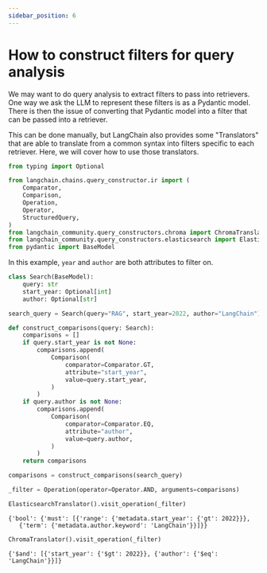 ```yaml
---
sidebar_position: 6
---
```


# How to construct filters for query analysis

We may want to do query analysis to extract filters to pass into retrievers. One way we ask the LLM to represent these filters is as a Pydantic model. There is then the issue of converting that Pydantic model into a filter that can be passed into a retriever. 

This can be done manually, but LangChain also provides some "Translators" that are able to translate from a common syntax into filters specific to each retriever. Here, we will cover how to use those translators.


```python
from typing import Optional

from langchain.chains.query_constructor.ir import (
    Comparator,
    Comparison,
    Operation,
    Operator,
    StructuredQuery,
)
from langchain_community.query_constructors.chroma import ChromaTranslator
from langchain_community.query_constructors.elasticsearch import ElasticsearchTranslator
from pydantic import BaseModel
```

In this example, `year` and `author` are both attributes to filter on.


```python
class Search(BaseModel):
    query: str
    start_year: Optional[int]
    author: Optional[str]
```


```python
search_query = Search(query="RAG", start_year=2022, author="LangChain")
```


```python
def construct_comparisons(query: Search):
    comparisons = []
    if query.start_year is not None:
        comparisons.append(
            Comparison(
                comparator=Comparator.GT,
                attribute="start_year",
                value=query.start_year,
            )
        )
    if query.author is not None:
        comparisons.append(
            Comparison(
                comparator=Comparator.EQ,
                attribute="author",
                value=query.author,
            )
        )
    return comparisons
```


```python
comparisons = construct_comparisons(search_query)
```


```python
_filter = Operation(operator=Operator.AND, arguments=comparisons)
```


```python
ElasticsearchTranslator().visit_operation(_filter)
```



```output
{'bool': {'must': [{'range': {'metadata.start_year': {'gt': 2022}}},
   {'term': {'metadata.author.keyword': 'LangChain'}}]}}
```



```python
ChromaTranslator().visit_operation(_filter)
```



```output
{'$and': [{'start_year': {'$gt': 2022}}, {'author': {'$eq': 'LangChain'}}]}
```
